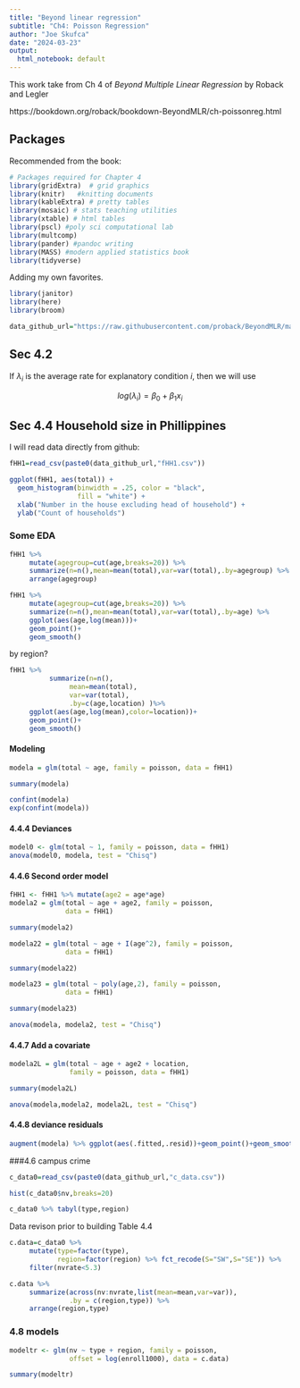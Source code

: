 ```yaml
---
title: "Beyond linear regression"
subtitle: "Ch4: Poisson Regression"
author: "Joe Skufca"
date: "2024-03-23"
output:
  html_notebook: default
---
```


This work take from Ch 4 of *Beyond Multiple Linear Regression* by Roback and Legler

https://bookdown.org/roback/bookdown-BeyondMLR/ch-poissonreg.html




## Packages

Recommended from the book:

```r
# Packages required for Chapter 4
library(gridExtra)  # grid graphics
library(knitr)   #knitting documents
library(kableExtra) # pretty tables
library(mosaic) # stats teaching utilities
library(xtable) # html tables
library(pscl) #poly sci computational lab
library(multcomp) 
library(pander) #pandoc writing
library(MASS) #modern applied statistics book
library(tidyverse)

```

Adding my own favorites.

```r

library(janitor)
library(here)
library(broom)

```


```r
data_github_url="https://raw.githubusercontent.com/proback/BeyondMLR/master/data/"
```



## Sec 4.2

If $\lambda_i$ is the average rate for explanatory condition $i$, then we will use

$$log (\lambda_i) = \beta_0+\beta_1 x_i$$


## Sec 4.4 Household size in Phillippines

I will read data directly from github:


```r
fHH1=read_csv(paste0(data_github_url,"fHH1.csv"))
```

```r
ggplot(fHH1, aes(total)) + 
  geom_histogram(binwidth = .25, color = "black", 
                 fill = "white") + 
  xlab("Number in the house excluding head of household") +
  ylab("Count of households")
```

### Some EDA

```r
fHH1 %>% 
     mutate(agegroup=cut(age,breaks=20)) %>%
     summarize(n=n(),mean=mean(total),var=var(total),.by=agegroup) %>%
     arrange(agegroup)
```


```r
fHH1 %>% 
     mutate(agegroup=cut(age,breaks=20)) %>%
     summarize(n=n(),mean=mean(total),var=var(total),.by=age) %>%
     ggplot(aes(age,log(mean)))+
     geom_point()+
     geom_smooth()


```
by region?

```r
fHH1 %>% 
          summarize(n=n(),
               mean=mean(total),
               var=var(total),
               .by=c(age,location) )%>%
     ggplot(aes(age,log(mean),color=location))+
     geom_point()+
     geom_smooth()
```



#### Modeling

```r
modela = glm(total ~ age, family = poisson, data = fHH1)

summary(modela)
```

```r
confint(modela)
exp(confint(modela))
```

#### 4.4.4 Deviances

```r
model0 <- glm(total ~ 1, family = poisson, data = fHH1)
anova(model0, modela, test = "Chisq")
```

#### 4.4.6 Second order model


```r
fHH1 <- fHH1 %>% mutate(age2 = age*age)
modela2 = glm(total ~ age + age2, family = poisson, 
              data = fHH1)

summary(modela2)
```

```r
modela22 = glm(total ~ age + I(age^2), family = poisson, 
              data = fHH1)

summary(modela22)
```

```r
modela23 = glm(total ~ poly(age,2), family = poisson, 
              data = fHH1)

summary(modela23)
```

```r
anova(modela, modela2, test = "Chisq")
```

####  4.4.7 Add a covariate

```r
modela2L = glm(total ~ age + age2 + location, 
               family = poisson, data = fHH1)

summary(modela2L)
```

```r
anova(modela,modela2, modela2L, test = "Chisq")
```

#### 4.4.8 deviance residuals

```r
augment(modela) %>% ggplot(aes(.fitted,.resid))+geom_point()+geom_smooth()
```


###4.6 campus crime

```r
c_data0=read_csv(paste0(data_github_url,"c_data.csv"))


```

```r
hist(c_data0$nv,breaks=20)
```

```r
c_data0 %>% tabyl(type,region) 
```
Data revison prior to building Table 4.4

```r
c.data=c_data0 %>%
     mutate(type=factor(type),
            region=factor(region) %>% fct_recode(S="SW",S="SE")) %>%
     filter(nvrate<5.3)


```

```r
c.data %>% 
     summarize(across(nv:nvrate,list(mean=mean,var=var)),
               .by = c(region,type)) %>%
     arrange(region,type)
```


### 4.8 models

```r
modeltr <- glm(nv ~ type + region, family = poisson,
               offset = log(enroll1000), data = c.data)

summary(modeltr)
```



